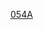 {{Catnav|頁面分類|社会|按國家分類|军事|军事组织|各国武装力量|中华人民共和国武装力量|中华人民共和国军事编制单位|中国人民解放军编制单位|中国人民解放军军兵种|中國人民解放軍海軍|中國人民解放軍海軍軍艦|中國人民解放軍海軍護衛艦‎}}

[[Category:中國人民解放軍海軍護衛艦|054A]]